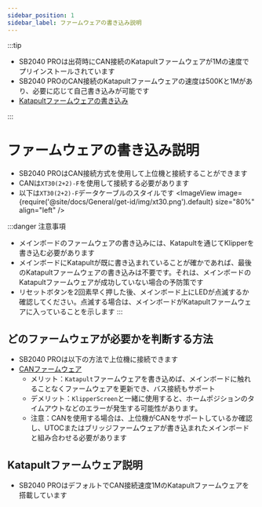 ```yaml
---
sidebar_position: 1
sidebar_label: ファームウェアの書き込み説明
---
```



:::tip

* SB2040 PROは出荷時にCAN接続のKatapultファームウェアが1Mの速度でプリインストールされています
* SB2040 PROのCAN接続のKatapultファームウェアの速度は500Kと1Mがあり、必要に応じて自己書き込みが可能です
* [Katapultファームウェアの書き込み](./bl.mdx "クリックでジャンプ")

:::

# ファームウェアの書き込み説明

* SB2040 PROはCAN接続方式を使用して上位機と接続することができます
* CANは`XT30(2+2)-F`を使用して接続する必要があります
* 以下は`XT30(2+2)-F`データケーブルのスタイルです
<ImageView image={require('@site/docs/General/get-id/img/xt30.png').default} size="80%" align="left" />

:::danger 注意事項
* メインボードのファームウェアの書き込みには、Katapultを通じてKlipperを書き込む必要があります
* メインボードにKatapultが既に書き込まれていることが確かであれば、最後のKatapultファームウェアの書き込みは不要です。それは、メインボードのKatapultファームウェアが成功していない場合の予防策です
* リセットボタンを2回素早く押した後、メインボード上にLEDが点滅するか確認してください。点滅する場合は、メインボードがKatapultファームウェアに入っていることを示します
:::

## どのファームウェアが必要かを判断する方法

* SB2040 PROは以下の方法で上位機に接続できます
* [CANファームウェア](./can.mdx "クリックでジャンプ")
    * メリット：`Katapult`ファームウェアを書き込めば、メインボードに触れることなくファームウェアを更新でき、バス接続もサポート
    * デメリット：`KlipperScreen`と一緒に使用すると、ホームポジションのタイムアウトなどのエラーが発生する可能性があります。
    * 注意：CANを使用する場合は、上位機がCANをサポートしているか確認し、UTOCまたはブリッジファームウェアが書き込まれたメインボードと組み合わせる必要があります

## Katapultファームウェア説明

* SB2040 PROはデフォルトでCAN接続速度1MのKatapultファームウェアを搭載しています

<CANBOOT />